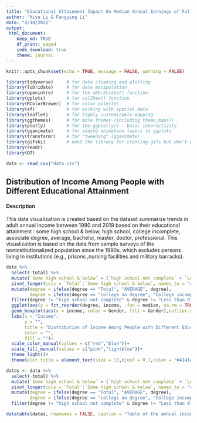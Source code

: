 ```yaml
---
title: "Educational Attainment Impact On Median Annual Earnings of Full-time Year-round Workers 25 to 34 Years Old in 1990-2019"
author: "Xiyu Li & Fangying Li"
date: "4/18/2022"
output:
 html_document:
    keep_md: TRUE
    df_print: paged
    code_download: true
    theme: journal
---
```


```r
knitr::opts_chunk$set(echo = TRUE, message = FALSE, warning = FALSE)
```

```r
library(tidyverse)     # for data cleaning and plotting
library(lubridate)     # for date manipulation
library(openintro)     # for the abbr2state() function
library(gplots)        # for col2hex() function
library(RColorBrewer)  # for color palettes
library(sf)            # for working with spatial data
library(leaflet)       # for highly customizable mapping
library(ggthemes)      # for more themes (including theme_map())
library(plotly)        # for the ggplotly() - basic interactivity
library(gganimate)     # for adding animation layers to ggplots
library(transformr)    # for "tweening" (gganimate)
library(gifski)        # need the library for creating gifs but don't need to load each tim
library(readr)
library(DT)

data <- read_csv("data.csv")
```

## Distribution of Income Among People with Different Educational Attainment

#### Description
This data visualization is created based on the dataset summarize trends in adult annual income between 1990 and 2019 based on their educational attainment : some high school & below, high school, college incomplete, associate degree, average, bachelor, master, doctor, professional. This visualization is based on the data from sample surveys of the noninstitutionalized population since the 1990s, which excludes persons living in institutions (e.g., prisons ,nursing facilities and military barracks).

```r
data %>% 
  select(-total) %>% 
  mutate(`Some high school & below` = (`high school not complete` + `Less than 9th degree`)/2) %>% 
  pivot_longer(cols = `Total`:`Some high school & below`, names_to = "degree", values_to = "income") %>% 
  mutate(degree = ifelse(degree == "Total", "AVERAGE", degree),
         degree = ifelse(degree == "college no degree", "College incomplete", degree)) %>% 
  filter(degree != "high school not complete" & degree != "Less than 9th degree") %>% 
  ggplot(aes(y = fct_reorder(degree, income, .fun = median, na.rm = TRUE)))+
  geom_boxplot(aes(x = income, color = Gender, fill = Gender),outlier.size = 1,varwidth = TRUE)+
  labs(x = "Income",
       y = "",
       title = "Distribution of Income Among People with Different Educational Attainment",
       color = "",
       fill = "")+
  scale_color_manual(values = c("red","blue"))+
  scale_fill_manual(values = c("pink","lightblue"))+
  theme_light()+
  theme(plot.title = element_text(size = 13,hjust = 0.7,color = "#414141"))
```

```r
datas <- data %>% 
  select(-total) %>% 
  mutate(`Some high school & below` = (`high school not complete` + `Less than 9th degree`)/2) %>% 
  pivot_longer(cols = `Total`:`Some high school & below`, names_to = "degree", values_to = "income") %>% 
  mutate(degree = ifelse(degree == "Total", "AVERAGE", degree),
         degree = ifelse(degree == "college no degree", "College incomplete", degree)) %>% 
  filter(degree != "high school not complete" & degree != "Less than 9th degree")

datatable(datas, rownames = FALSE, caption = "Table of the annual income of people with different educational attainment from 1990 to 2019")
```



